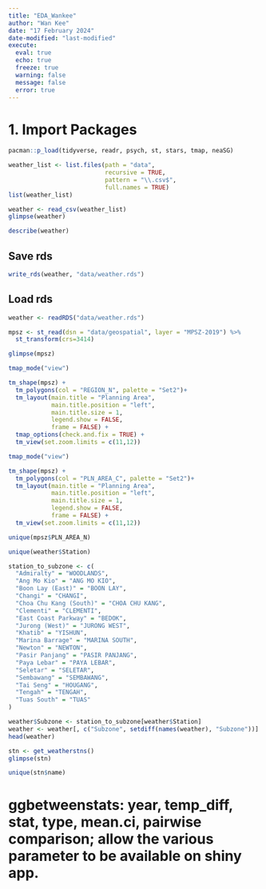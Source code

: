 ```yaml
---
title: "EDA_Wankee"
author: "Wan Kee"
date: "17 February 2024"
date-modified: "last-modified"
execute: 
  eval: true
  echo: true
  freeze: true
  warning: false
  message: false
  error: true
---
```


# 1. Import Packages

```r
pacman::p_load(tidyverse, readr, psych, st, stars, tmap, neaSG)
```

```r
weather_list <- list.files(path = "data",
                           recursive = TRUE,
                           pattern = "\\.csv$",
                           full.names = TRUE)
list(weather_list)
```

```r
weather <- read_csv(weather_list)
glimpse(weather)
```
```r
describe(weather)
```
::: {.callout-note collapse="true"}
## Save rds

```r
write_rds(weather, "data/weather.rds")
```
:::


::: {.callout-note collapse="true"}
## Load rds

```r
weather <- readRDS("data/weather.rds")
```
:::

```r
mpsz <- st_read(dsn = "data/geospatial", layer = "MPSZ-2019") %>% 
  st_transform(crs=3414)
```
```r
glimpse(mpsz)
```


```r
tmap_mode("view")

tm_shape(mpsz) +
  tm_polygons(col = "REGION_N", palette = "Set2")+
  tm_layout(main.title = "Planning Area",
            main.title.position = "left",
            main.title.size = 1,
            legend.show = FALSE,
            frame = FALSE) +
  tmap_options(check.and.fix = TRUE) +
  tm_view(set.zoom.limits = c(11,12))
```


```r
tmap_mode("view")

tm_shape(mpsz) +
  tm_polygons(col = "PLN_AREA_C", palette = "Set2")+
  tm_layout(main.title = "Planning Area",
            main.title.position = "left",
            main.title.size = 1,
            legend.show = FALSE,
            frame = FALSE) +
  tm_view(set.zoom.limits = c(11,12))
```
```r
unique(mpsz$PLN_AREA_N)
```

```r
unique(weather$Station)
```
```r
station_to_subzone <- c(
  "Admiralty" = "WOODLANDS",
  "Ang Mo Kio" = "ANG MO KIO",
  "Boon Lay (East)" = "BOON LAY",
  "Changi" = "CHANGI",
  "Choa Chu Kang (South)" = "CHOA CHU KANG",
  "Clementi" = "CLEMENTI",
  "East Coast Parkway" = "BEDOK",
  "Jurong (West)" = "JURONG WEST",
  "Khatib" = "YISHUN",
  "Marina Barrage" = "MARINA SOUTH",
  "Newton" = "NEWTON",
  "Pasir Panjang" = "PASIR PANJANG",
  "Paya Lebar" = "PAYA LEBAR",
  "Seletar" = "SELETAR",
  "Sembawang" = "SEMBAWANG",
  "Tai Seng" = "HOUGANG",
  "Tengah" = "TENGAH",
  "Tuas South" = "TUAS"
)

weather$Subzone <- station_to_subzone[weather$Station]
weather <- weather[, c("Subzone", setdiff(names(weather), "Subzone"))]
head(weather)
```

```r
stn <- get_weatherstns()
glimpse(stn)
```
```r
unique(stn$name)
```

# ggbetweenstats: year, temp_diff, stat, type, mean.ci, pairwise comparison; allow the various parameter to be available on shiny app.